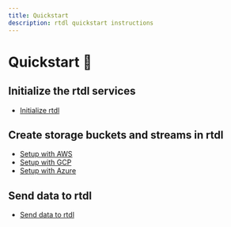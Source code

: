 ```yaml
---
title: Quickstart
description: rtdl quickstart instructions
---
```


# Quickstart 🌱
## Initialize the rtdl services
*   [Initialize rtdl](/docs/setting-up/initializertdl)

## Create storage buckets and streams in rtdl
*   [Setup with AWS](/docs/setting-up/setupwithaws)
*   [Setup with GCP](/docs/setting-up/setupwithgcp)
*   [Setup with Azure](/docs/setting-up/setupwithazure)

## Send data to rtdl
*   [Send data to rtdl](/docs/setting-up/senddata)

